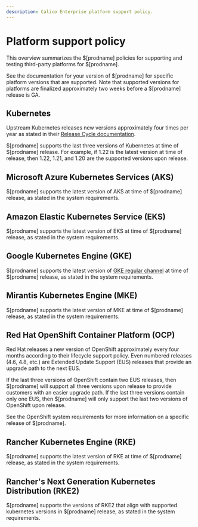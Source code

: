 ```yaml
---
description: Calico Enterprise platform support policy.
---
```


# Platform support policy

This overview summarizes the $[prodname] policies for supporting and testing third-party platforms for $[prodname].

See the documentation for your version of $[prodname] for specific platform versions that are supported. Note that supported versions for platforms are finalized approximately two weeks before a $[prodname] release is GA.

## Kubernetes

Upstream Kubernetes releases new versions approximately four times per year as stated in their [Release Cycle documentation](https://kubernetes.io/releases/release/).

$[prodname] supports the last three versions of Kubernetes at time of $[prodname] release. For example, if 1.22 is the latest version at time of release, then 1.22, 1.21, and 1.20 are the supported versions upon release.

## Microsoft Azure Kubernetes Services (AKS)

$[prodname] supports the latest version of AKS at time of $[prodname] release, as stated in the system requirements.

## Amazon Elastic Kubernetes Service (EKS)

$[prodname] supports the latest version of EKS at time of $[prodname] release, as stated in the system requirements.

## Google Kubernetes Engine (GKE)

$[prodname] supports the latest version of [GKE regular channel](https://cloud.google.com/kubernetes-engine/docs/concepts/release-channels) at time of $[prodname] release, as stated in the system requirements.

## Mirantis Kubernetes Engine (MKE)

$[prodname] supports the latest version of MKE at time of $[prodname] release, as stated in the system requirements.

## Red Hat OpenShift Container Platform (OCP)

Red Hat releases a new version of OpenShift approximately every four months according to their lifecycle support policy. Even numbered releases (4.6, 4.8, etc.) are Extended Update Support (EUS) releases that provide an upgrade path to the next EUS.

If the last three versions of OpenShift contain two EUS releases, then $[prodname] will support all three versions upon release to provide customers with an easier upgrade path. If the last three versions contain only one EUS, then $[prodname] will only support the last two versions of OpenShift upon release.

See the OpenShift system requirements for more information on a specific release of $[prodname].

## Rancher Kubernetes Engine (RKE)

$[prodname] supports the latest version of RKE at time of $[prodname] release, as stated in the system requirements.

## Rancher's Next Generation Kubernetes Distribution (RKE2)

$[prodname] supports the versions of RKE2 that align with supported kubernetes versions in $[prodname] release, as stated in the system requirements.

